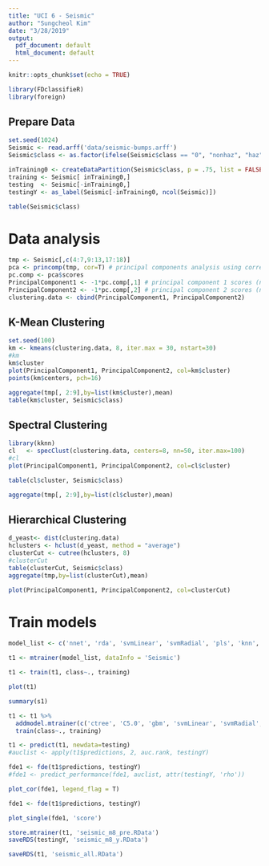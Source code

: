```yaml
---
title: "UCI 6 - Seismic"
author: "Sungcheol Kim"
date: "3/28/2019"
output:
  pdf_document: default
  html_document: default
---
```


```r
knitr::opts_chunk$set(echo = TRUE)

library(FDclassifieR)
library(foreign)
```

## Prepare Data

```r
set.seed(1024)
Seismic <- read.arff('data/seismic-bumps.arff')
Seismic$class <- as.factor(ifelse(Seismic$class == "0", "nonhaz", "haz"))

inTraining0 <- createDataPartition(Seismic$class, p = .75, list = FALSE)
training <- Seismic[ inTraining0,]
testing  <- Seismic[-inTraining0,]
testingY <- as_label(Seismic[-inTraining0, ncol(Seismic)])
```

```r
table(Seismic$class)
```

# Data analysis

```r
tmp <- Seismic[,c(4:7,9:13,17:18)]
pca <- princomp(tmp, cor=T) # principal components analysis using correlation matrix
pc.comp <- pca$scores
PrincipalComponent1 <- -1*pc.comp[,1] # principal component 1 scores (negated for convenience)
PrincipalComponent2 <- -1*pc.comp[,2] # principal component 2 scores (negated for convenience)
clustering.data <- cbind(PrincipalComponent1, PrincipalComponent2)
```

## K-Mean Clustering

```r
set.seed(100)
km <- kmeans(clustering.data, 8, iter.max = 30, nstart=30)
#km
km$cluster
plot(PrincipalComponent1, PrincipalComponent2, col=km$cluster)
points(km$centers, pch=16)

aggregate(tmp[, 2:9],by=list(km$cluster),mean)
table(km$cluster, Seismic$class)
```

## Spectral Clustering

```r
library(kknn)
cl   <- specClust(clustering.data, centers=8, nn=50, iter.max=100) 
#cl
plot(PrincipalComponent1, PrincipalComponent2, col=cl$cluster)

table(cl$cluster, Seismic$class)

aggregate(tmp[, 2:9],by=list(cl$cluster),mean)
```

## Hierarchical Clustering

```r
d_yeast<- dist(clustering.data)
hclusters <- hclust(d_yeast, method = "average")
clusterCut <- cutree(hclusters, 8)
#clusterCut
table(clusterCut, Seismic$class)
aggregate(tmp,by=list(clusterCut),mean)

plot(PrincipalComponent1, PrincipalComponent2, col=clusterCut)
```

# Train models

```r
model_list <- c('nnet', 'rda', 'svmLinear', 'svmRadial', 'pls', 'knn', 'earth', 'avNNet', 'mlp', 'nb', 'rf', 'rpart', 'ctree', 'C5.0', 'gbm', 'bayesglm', 'glm', 'glmnet', 'simpls')

t1 <- mtrainer(model_list, dataInfo = 'Seismic')
```

```r
t1 <- train(t1, class~., training)
```

```r
plot(t1)
```

```r
summary(s1)
```


```r
t1 <- t1 %>%
  addmodel.mtrainer(c('ctree', 'C5.0', 'gbm', 'svmLinear', 'svmRadial', 'pls', 'earth', 'avNNet')) %>%
  train(class~., training) 
```

```r
t1 <- predict(t1, newdata=testing)
#auclist <- apply(t1$predictions, 2, auc.rank, testingY)

fde1 <- fde(t1$predictions, testingY)
#fde1 <- predict_performance(fde1, auclist, attr(testingY, 'rho'))
```

```r
plot_cor(fde1, legend_flag = T)
```

```r
fde1 <- fde(t1$predictions, testingY)
```

```r
plot_single(fde1, 'score')
```

```r
store.mtrainer(t1, 'seismic_m8_pre.RData')
saveRDS(testingY, 'seismic_m8_y.RData')
```

```r
saveRDS(t1, 'seismic_all.RData')
```
